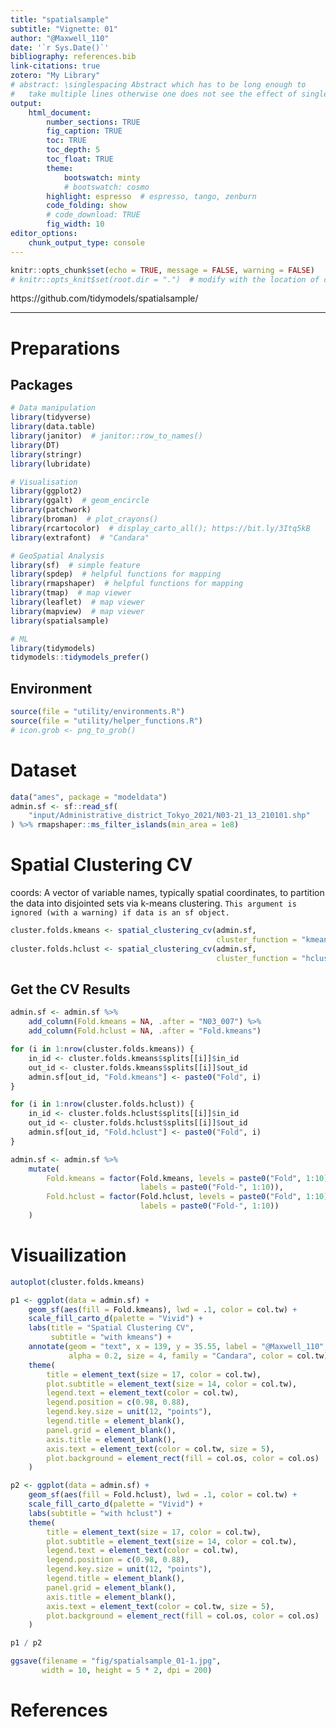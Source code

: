 ```yaml
---
title: "spatialsample"
subtitle: "Vignette: 01"
author: "@Maxwell_110"
date: '`r Sys.Date()`'
bibliography: references.bib
link-citations: true
zotero: "My Library"
# abstract: \singlespacing Abstract which has to be long enough to 
#   take multiple lines otherwise one does not see the effect of single-spacing.
output: 
    html_document:
        number_sections: TRUE
        fig_caption: TRUE
        toc: TRUE
        toc_depth: 5
        toc_float: TRUE
        theme:
            bootswatch: minty
            # bootswatch: cosmo
        highlight: espresso  # espresso, tango, zenburn
        code_folding: show
        # code_download: TRUE
        fig_width: 10
editor_options: 
    chunk_output_type: console
---
```


```r
knitr::opts_chunk$set(echo = TRUE, message = FALSE, warning = FALSE)
# knitr::opts_knit$set(root.dir = ".")  # modify with the location of code
```

https://github.com/tidymodels/spatialsample/

***

# Preparations {.tabset .tabset-fade .tabset-pills}
## Packages
```r
# Data manipulation
library(tidyverse)
library(data.table)
library(janitor)  # janitor::row_to_names()
library(DT)
library(stringr)
library(lubridate)

# Visualisation
library(ggplot2)
library(ggalt)  # geom_encircle
library(patchwork)
library(broman)  # plot_crayons()
library(rcartocolor)  # display_carto_all(); https://bit.ly/3Itq5kB
library(extrafont)  # "Candara"

# GeoSpatial Analysis
library(sf)  # simple feature
library(spdep)  # helpful functions for mapping
library(rmapshaper)  # helpful functions for mapping
library(tmap)  # map viewer
library(leaflet)  # map viewer
library(mapview)  # map viewer
library(spatialsample)

# ML
library(tidymodels)
tidymodels::tidymodels_prefer()
```

## Environment
```r
source(file = "utility/environments.R")
source(file = "utility/helper_functions.R")
# icon.grob <- png_to_grob()
```


# Dataset {.tabset .tabset-fade .tabset-pills}
```r
data("ames", package = "modeldata")
admin.sf <- sf::read_sf(
    "input/Administrative_district_Tokyo_2021/N03-21_13_210101.shp"
) %>% rmapshaper::ms_filter_islands(min_area = 1e8)
```

# Spatial Clustering CV
coords: A vector of variable names, typically spatial coordinates, to partition the data into disjointed sets via k-means clustering. `This argument is ignored (with a warning) if data is an sf object.`
```r
cluster.folds.kmeans <- spatial_clustering_cv(admin.sf, 
                                              cluster_function = "kmeans")
cluster.folds.hclust <- spatial_clustering_cv(admin.sf, 
                                              cluster_function = "hclust")
```

## Get the CV Results
```r
admin.sf <- admin.sf %>% 
    add_column(Fold.kmeans = NA, .after = "N03_007") %>% 
    add_column(Fold.hclust = NA, .after = "Fold.kmeans")

for (i in 1:nrow(cluster.folds.kmeans)) {
    in_id <- cluster.folds.kmeans$splits[[i]]$in_id
    out_id <- cluster.folds.kmeans$splits[[i]]$out_id
    admin.sf[out_id, "Fold.kmeans"] <- paste0("Fold", i)
}

for (i in 1:nrow(cluster.folds.hclust)) {
    in_id <- cluster.folds.hclust$splits[[i]]$in_id
    out_id <- cluster.folds.hclust$splits[[i]]$out_id
    admin.sf[out_id, "Fold.hclust"] <- paste0("Fold", i)
}

admin.sf <- admin.sf %>% 
    mutate(
        Fold.kmeans = factor(Fold.kmeans, levels = paste0("Fold", 1:10), 
                             labels = paste0("Fold-", 1:10)), 
        Fold.hclust = factor(Fold.hclust, levels = paste0("Fold", 1:10), 
                             labels = paste0("Fold-", 1:10))
    )
```


# Visuailization
```r
autoplot(cluster.folds.kmeans)
```
```r
p1 <- ggplot(data = admin.sf) + 
    geom_sf(aes(fill = Fold.kmeans), lwd = .1, color = col.tw) + 
    scale_fill_carto_d(palette = "Vivid") + 
    labs(title = "Spatial Clustering CV", 
         subtitle = "with kmeans") + 
    annotate(geom = "text", x = 139, y = 35.55, label = "@Maxwell_110",
             alpha = 0.2, size = 4, family = "Candara", color = col.tw) +
    theme(
        title = element_text(size = 17, color = col.tw), 
        plot.subtitle = element_text(size = 14, color = col.tw), 
        legend.text = element_text(color = col.tw), 
        legend.position = c(0.98, 0.88), 
        legend.key.size = unit(12, "points"), 
        legend.title = element_blank(), 
        panel.grid = element_blank(), 
        axis.title = element_blank(), 
        axis.text = element_text(color = col.tw, size = 5), 
        plot.background = element_rect(fill = col.os, color = col.os)
    )

p2 <- ggplot(data = admin.sf) + 
    geom_sf(aes(fill = Fold.hclust), lwd = .1, color = col.tw) + 
    scale_fill_carto_d(palette = "Vivid") + 
    labs(subtitle = "with hclust") + 
    theme(
        title = element_text(size = 17, color = col.tw), 
        plot.subtitle = element_text(size = 14, color = col.tw), 
        legend.text = element_text(color = col.tw), 
        legend.position = c(0.98, 0.88), 
        legend.key.size = unit(12, "points"), 
        legend.title = element_blank(), 
        panel.grid = element_blank(), 
        axis.title = element_blank(), 
        axis.text = element_text(color = col.tw, size = 5), 
        plot.background = element_rect(fill = col.os, color = col.os)
    )

p1 / p2

ggsave(filename = "fig/spatialsample_01-1.jpg", 
       width = 10, height = 5 * 2, dpi = 200)
```


# References

